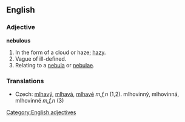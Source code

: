 ==English==

===Adjective===
'''nebulous'''
# In the form of a cloud or haze; [[hazy]].
# Vague of ill-defined.
# Relating to a [[nebula]] or [[nebulae]].

===Translations===
*Czech: [[mlhavý]], [[mlhavá]], [[mlhavé]] ''m,f,n'' (1,2). mlhovinný, mlhovinná, mlhovinné ''m,f,n'' (3)

[[Category:English adjectives]]